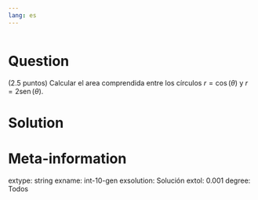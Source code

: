 ```yaml
---
lang: es
---
```


```r
```

Question
========
(2.5 puntos) Calcular el area comprendida entre los círculos $r=\cos(\theta)$ y $r=2\operatorname{sen}(\theta)$.

Solution
========


Meta-information
================
extype: string
exname: int-10-gen
exsolution: Solución
extol: 0.001
degree: Todos